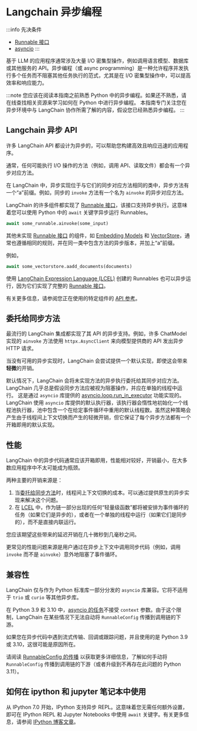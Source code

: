 # Langchain 异步编程

:::info 先决条件
* [Runnable 接口](/docs/concepts/runnables)
* [asyncio](https://docs.python.org/3/library/asyncio.html)
:::

基于 LLM 的应用程序通常涉及大量 I/O 密集型操作，例如调用语言模型、数据库或其他服务的 API。异步编程（或 async programming）是一种允许程序并发执行多个任务而不阻塞其他任务执行的范式，尤其是在 I/O 密集型操作中，可以提高效率和响应能力。

:::note
您应该在阅读本指南之前熟悉 Python 中的异步编程。如果还不熟悉，请在线查找相关资源来学习如何在 Python 中进行异步编程。
本指南专门关注您在异步环境中与 LangChain 协作所需了解的内容，假设您已经熟悉异步编程。
:::

## Langchain 异步 API

许多 LangChain API 都设计为异步的，可以帮助您构建高效且响应迅速的应用程序。

通常，任何可能执行 I/O 操作的方法（例如，调用 API、读取文件）都会有一个异步对应方法。

在 LangChain 中，异步实现位于与它们的同步对应方法相同的类中，异步方法有一个“a”前缀。例如，同步的 `invoke` 方法有一个名为 `ainvoke` 的异步对应方法。

LangChain 的许多组件都实现了 [Runnable 接口](/docs/concepts/runnables)，该接口支持异步执行。这意味着您可以使用 Python 中的 `await` 关键字异步运行 Runnables。

```python
await some_runnable.ainvoke(some_input)
```

其他未实现 [Runnable 接口](/docs/concepts/runnables) 的组件，如 [Embedding Models](/docs/concepts/embedding_models) 和 [VectorStore](/docs/concepts/vectorstores)，通常也遵循相同的规则，并在同一类中包含方法的异步版本，并加上“a”前缀。

例如，

```python
await some_vectorstore.aadd_documents(documents)
```

使用 [LangChain Expression Language (LCEL)](/docs/concepts/lcel) 创建的 Runnables 也可以异步运行，因为它们实现了完整的 [Runnable 接口](/docs/concepts/runnables)。

有关更多信息，请参阅您正在使用的特定组件的 [API 参考](https://python.langchain.com/api_reference/)。

## 委托给同步方法

最流行的 LangChain 集成都实现了其 API 的异步支持。例如，许多 ChatModel 实现的 `ainvoke` 方法使用 `httpx.AsyncClient` 来向模型提供商的 API 发出异步 HTTP 请求。

当没有可用的异步实现时，LangChain 会尝试提供一个默认实现，即使这会带来**轻微**的开销。

默认情况下，LangChain 会将未实现方法的异步执行委托给其同步对应方法。LangChain 几乎总是假设同步方法应被视为阻塞操作，并应在单独的线程中运行。 这是通过 `asyncio` 库提供的 [asyncio.loop.run_in_executor](https://docs.python.org/3/library/asyncio-eventloop.html#asyncio.loop.run_in_executor) 功能实现的。LangChain 使用 `asyncio` 库提供的默认执行器，该执行器会惰性地初始化一个线程池执行器，池中包含一个在给定事件循环中重用的默认线程数。虽然这种策略会产生由于线程间上下文切换而产生的轻微开销，但它保证了每个异步方法都有一个开箱即用的默认实现。

## 性能

LangChain 中的异步代码通常应该开箱即用，性能相对较好，开销最小，在大多数应用程序中不太可能成为瓶颈。

两种主要的开销来源是：

1.  当[委托给同步方法](#delegation-to-sync-methods)时，线程间上下文切换的成本。可以通过提供原生的异步实现来解决这个问题。
2.  在 [LCEL](/docs/concepts/lcel) 中，作为链一部分出现的任何“轻量级函数”都将被安排为事件循环的任务（如果它们是异步的），或者在一个单独的线程中运行（如果它们是同步的），而不是直接内联运行。

您应该期望这些带来的延迟开销在几十微秒到几毫秒之间。

更常见的性能问题来源是用户通过在异步上下文中调用同步代码（例如，调用 `invoke` 而不是 `ainvoke`）意外地阻塞了事件循环。

## 兼容性

LangChain 仅与作为 Python 标准库一部分分发的 `asyncio` 库兼容。它将不适用于 `trio` 或 `curio` 等其他异步库。

在 Python 3.9 和 3.10 中，[asyncio 的任务](https://docs.python.org/3/library/asyncio-task.html#asyncio.create_task)不接受 `context` 参数。由于这个限制，LangChain 在某些情况下无法自动将 `RunnableConfig` 传播到调用链的下游。

如果您在异步代码中遇到流式传输、回调或跟踪问题，并且使用的是 Python 3.9 或 3.10，这很可能是原因所在。

请阅读 [RunnableConfig 的传播](/docs/concepts/runnables/#propagation-of-runnableconfig) 以获取更多详细信息，了解如何手动将 `RunnableConfig` 传播到调用链的下游（或者升级到不再存在此问题的 Python 3.11）。

## 如何在 ipython 和 jupyter 笔记本中使用

从 IPython 7.0 开始，IPython 支持异步 REPL。这意味着您无需任何额外设置，即可在 IPython REPL 和 Jupyter Notebooks 中使用 `await` 关键字。有关更多信息，请参阅 [IPython 博客文章](https://blog.jupyter.org/ipython-7-0-async-repl-a35ce050f7f7)。
